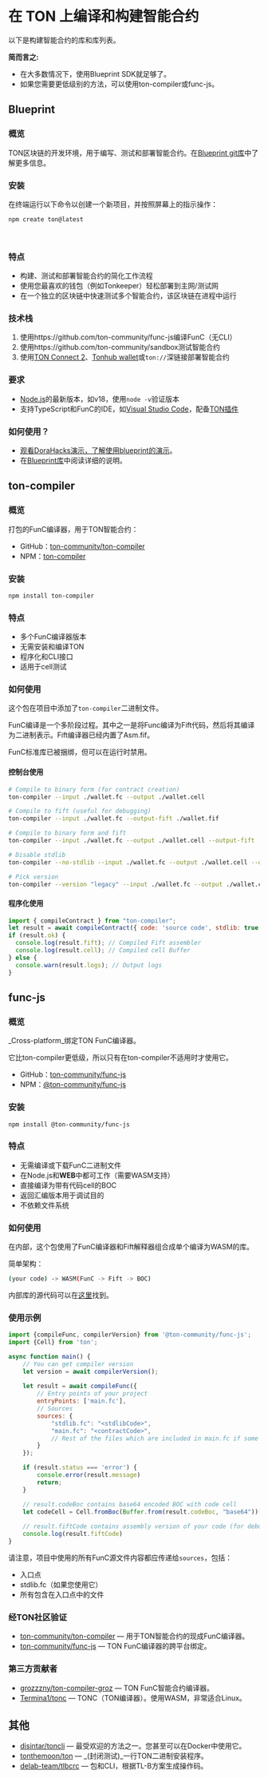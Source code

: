 # 在 TON 上编译和构建智能合约

以下是构建智能合约的库和库列表。

**简而言之:**

- 在大多数情况下，使用Blueprint SDK就足够了。
- 如果您需要更低级别的方法，可以使用ton-compiler或func-js。

## Blueprint

### 概览

TON区块链的开发环境，用于编写、测试和部署智能合约。在[Blueprint git库](https://github.com/ton-community/blueprint)中了解更多信息。

### 安装

在终端运行以下命令以创建一个新项目，并按照屏幕上的指示操作：

```bash
npm create ton@latest
```

&nbsp;

### 特点

- 构建、测试和部署智能合约的简化工作流程
- 使用您最喜欢的钱包（例如Tonkeeper）轻松部署到主网/测试网
- 在一个独立的区块链中快速测试多个智能合约，该区块链在进程中运行

### 技术栈

1. 使用https://github.com/ton-community/func-js编译FunC（无CLI）
2. 使用https://github.com/ton-community/sandbox测试智能合约
3. 使用[TON Connect 2](https://github.com/ton-connect)、[Tonhub wallet](https://tonhub.com/)或`ton://`深链接部署智能合约

### 要求

- [Node.js](https://nodejs.org)的最新版本，如v18，使用`node -v`验证版本
- 支持TypeScript和FunC的IDE，如[Visual Studio Code](https://code.visualstudio.com/)，配备[TON插件](https://marketplace.visualstudio.com/items?itemName=ton-core.vscode-ton)

### 如何使用？

- [观看DoraHacks演示，了解使用blueprint的演示](https://www.youtube.com/watch?v=5ROXVM-Fojo)。
- 在[Blueprint库](https://github.com/ton-community/blueprint#create-a-new-project)中阅读详细的说明。

## ton-compiler

### 概览

打包的FunC编译器，用于TON智能合约：

- GitHub：[ton-community/ton-compiler](https://github.com/ton-community/ton-compiler)
- NPM：[ton-compiler](https://www.npmjs.com/package/ton-compiler)

### 安装

```bash npm2yarn
npm install ton-compiler
```

### 特点

- 多个FunC编译器版本
- 无需安装和编译TON
- 程序化和CLI接口
- 适用于cell测试

### 如何使用

这个包在项目中添加了`ton-compiler`二进制文件。

FunC编译是一个多阶段过程。其中之一是将Func编译为Fift代码，然后将其编译为二进制表示。Fift编译器已经内置了Asm.fif。

FunC标准库已被捆绑，但可以在运行时禁用。

#### 控制台使用

```bash
# Compile to binary form (for contract creation)
ton-compiler --input ./wallet.fc --output ./wallet.cell

# Compile to fift (useful for debugging)
ton-compiler --input ./wallet.fc --output-fift ./wallet.fif

# Compile to binary form and fift
ton-compiler --input ./wallet.fc --output ./wallet.cell --output-fift ./wallet.fif

# Disable stdlib
ton-compiler --no-stdlib --input ./wallet.fc --output ./wallet.cell --output-fift ./wallet.fif

# Pick version
ton-compiler --version "legacy" --input ./wallet.fc --output ./wallet.cell --output-fift ./wallet.fif
```

#### 程序化使用

```javascript
import { compileContract } from "ton-compiler";
let result = await compileContract({ code: 'source code', stdlib: true, version: 'latest' });
if (result.ok) {
  console.log(result.fift); // Compiled Fift assembler
  console.log(result.cell); // Compiled cell Buffer
} else {
  console.warn(result.logs); // Output logs
}
```

## func-js

### 概览

_Cross-platform_绑定TON FunC编译器。

它比ton-compiler更低级，所以只有在ton-compiler不适用时才使用它。

- GitHub：[ton-community/func-js](https://github.com/ton-community/func-js)
- NPM：[@ton-community/func-js](https://www.npmjs.com/package/@ton-community/func-js)

### 安装

```bash npm2yarn
npm install @ton-community/func-js
```

### 特点

- 无需编译或下载FunC二进制文件
- 在Node.js和**WEB**中都可工作（需要WASM支持）
- 直接编译为带有代码cell的BOC
- 返回汇编版本用于调试目的
- 不依赖文件系统

### 如何使用

在内部，这个包使用了FunC编译器和Fift解释器组合成单个编译为WASM的库。

简单架构：

```bash
(your code) -> WASM(FunC -> Fift -> BOC)
```

内部库的源代码可以在[这里](https://github.com/ton-blockchain/ton/tree/testnet/crypto/funcfiftlib)找到。

### 使用示例

```javascript
import {compileFunc, compilerVersion} from '@ton-community/func-js';
import {Cell} from 'ton';

async function main() {
    // You can get compiler version 
    let version = await compilerVersion();
    
    let result = await compileFunc({
        // Entry points of your project
        entryPoints: ['main.fc'],
        // Sources
        sources: {
            "stdlib.fc": "<stdlibCode>",
            "main.fc": "<contractCode>",
            // Rest of the files which are included in main.fc if some
        }
    });

    if (result.status === 'error') {
        console.error(result.message)
        return;
    }

    // result.codeBoc contains base64 encoded BOC with code cell 
    let codeCell = Cell.fromBoc(Buffer.from(result.codeBoc, "base64"))[0];
    
    // result.fiftCode contains assembly version of your code (for debug purposes)
    console.log(result.fiftCode)
}
```

请注意，项目中使用的所有FunC源文件内容都应传递给`sources`，包括：

- 入口点
- stdlib.fc（如果您使用它）
- 所有包含在入口点中的文件

### 经TON社区验证

- [ton-community/ton-compiler](/develop/smart-contracts/sdk/javascript#ton-compiler) — 用于TON智能合约的现成FunC编译器。
- [ton-community/func-js](/develop/smart-contracts/sdk/javascript#func-js) — TON FunC编译器的跨平台绑定。

### 第三方贡献者

- [grozzzny/ton-compiler-groz](https://github.com/grozzzny/ton-compiler-groz) — TON FunC智能合约编译器。
- [Termina1/tonc](https://github.com/Termina1/tonc) — TONC（TON编译器）。使用WASM，非常适合Linux。

## 其他

- [disintar/toncli](https://github.com/disintar/toncli) — 最受欢迎的方法之一。您甚至可以在Docker中使用它。
- [tonthemoon/ton](https://github.com/tonthemoon/ton) — _(封闭测试)_一行TON二进制安装程序。
- [delab-team/tlbcrc](https://github.com/delab-team/tlbcrc) — 包和CLI，根据TL-B方案生成操作码。
